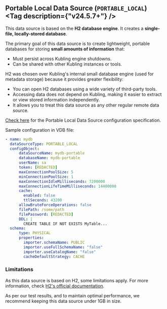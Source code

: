 
## Portable Local Data Source (`PORTABLE_LOCAL`) <Tag description={"v24.5.7+"} />

This data source is based on the **H2 database engine**. It creates a **single-file, locally-stored database**.

The primary goal of this data source is to create lightweight, portable databases for storing **small amounts of information** that:

- Must persist across Kubling engine shutdowns.
- Can be shared with other Kubling instances or tools.

H2 was chosen over Kubling's internal small database engine (used for metadata storage) because it provides greater flexibility:

- You can open H2 databases using a wide variety of third-party tools.
- Accessing data does not depend on Kubling, making it easier to extract or view stored information independently.
- It allows you to treat this data source as any other regular remote data source.

[Check here](/schemas#portable-local-data-source-configuration) for the Portable Local Data Source configuration specification.

Sample configuration in VDB file:
```yaml
- name: mydb
  dataSourceType: PORTABLE_LOCAL
  configObject:
      dataSourceName: mydb-portable
      databaseName: mydb-portable
      userName: sa
      token: [REDACTED]
      maxConnectionPoolSize: 5
      minConnectionPoolSize: 1
      maxConnectionIdleMilliseconds: 7200000
      maxConnectionLifeTimeMilliseconds: 14400000
      cache:
        enabled: false
        ttlSeconds: 43200
      allowBruteForceOperations: false
      filePath: /some/path
      filePassword: [REDACTED]
      DDL: |
        CREATE TABLE IF NOT EXISTS MyTable...
  schema:
      type: PHYSICAL
      properties:
        importer.schemaName: PUBLIC
        importer.useFullSchemaName: "false"
        importer.useCatalogName: "false"
        cacheDefaultStrategy: CACHE
```

### Limitations
As this data source is based on H2, some limitations apply. For more information, check [H2's official documentation](https://www.h2database.com/html/advanced.html#limits_limitations).

<Callout type='warning'>
  As per our test results, and to maintain optimal performance, we recommend keeping this data source under 1GB in size.
</Callout>
